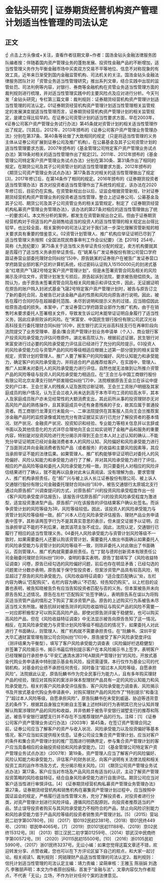 # 金钻头研究 | 证券期货经营机构资产管理计划适当性管理的司法认定
## 正文
☝ 点击上方头像或+关注，查看作者往期文章~作者：国浩金钻头金融法律服务团队编者按：伴随着国内资产管理业务的蓬勃发展、投资性金融产品的不断增加，适当性管理义务作为平衡金融市场中买卖双方交易不平等地位、信息不对称现象的有效工具，近年来日渐受到国内金融监管机构、司法机关的关注。国浩金钻头金融法律服务团队针对「资管业务适当性管理研究」推出系列文章，结合实践中出现的监管处罚、司法判例等内容，对银行、券商等金融机构在资管业务适当性管理方面的裁判规则进行梳理，并对适当性管理实践中的主要风险点及应对进行分析。今天刊发「金钻头研究」专栏第三篇文章：裁判规则：证券期货经营机构资产管理计划适当性管理的司法认定。01证券期货经营机构资产管理计划适当性管理相关监管规定的发展演变就适当性管理而言，证券期货经营机构资产管理计划的相关监管规定，是建立得比较早的。在证券公司资管计划的适当性要求方面，早在2003年，《证券公司客户资产管理业务试行办法》第45条就对资管计划的相关适当性管理作出了规定。[1]其后，2012年、2013年颁布的《证券公司客户资产管理业务管理办法》分别在第37条、第40条等处做了大致相同的规定（只是将适当性管理的义务主体从证券公司扩展到证券公司及推广机构）。在公募基金及其子公司资管计划的适当性管理要求方面，2007年颁布的《基金管理公司特定客户资产管理业务试点办法》第19条对相关的适当性管理作出了规定[2]。2011年、2012年颁布的《基金管理公司特定客户资产管理业务试点办法》分别在第30条、第31条作出了相同的规定。在期货公司及其子公司资管计划的适当性管理要求方面，2012年颁布的《期货公司资产管理业务试点办法》第17条首次对相关的适当性管理做出了规定[3]，2017年修订后，在第14条作了相同的规定。2016年颁布的《证券期货投资者适当性管理办法》首次对投资者适当性管理作出了系统性的规定，该办法在2020年修订后，目前仍在实施。在资管新规出台以后，证监会根据资管新规，针对证券期货经营机构资产管理业务的投资者适当性管理，整合上述证券公司、公募基金及其子公司、期货公司及其子公司资管业务的相关监管规定，制定了《证券期货经营机构私募资产管理业务管理办法》，该办法的第27条对相应的适当性管理做出了统一的要求[4]。本文所分析的案例，都发生在资管新规出台之前。但由于证券期货经营机构对于将适当的产品销售给适当的投资人的适当性管理的相关规定出台得比较早，也比较全面，相关案例中的司法认定对于我们进一步深化理解资管新规的相关要求具有重要的借鉴意义。02资管计划管理人、推广机构应举证证明已尽到了适当性管理义务按照《全国法院民商事审判工作会议纪要》（法【2019】254号，简称《九民纪要》）第75条关于适当性义务举证责任分配的规定，卖方机构要就其是否履行了适当性义务承担举证责任。在“姚某与广发证券股份有限公司营口学府路证券营业部委托理财合同纠纷”[5]中，原告姚某的证券账户在被告广发证券营口学府路营业部的客户区的计算机系统，经过密码认证购入15150000元的封闭式基金“红塔资产飞晟2号特定客户资产管理计划”，但是未签署资管合同及相关的风险揭示及评估文件，资管计划发生亏损后，原告起诉到法院，要求被告赔偿损失。法院认为，由于原告未签署资管合同及相关风险揭示和评估文件，因此，无证据证明在原告的账户购入封闭式基金飞晟2号特定客户资产管理计划时，被告与原告订立了新的委托合同，及被告已对该金融产品的性质和风险向原告进行说明，因此，被告在履行合同时存在超越委托范围、未尽到说明和提示义务的过错，应当赔偿因此给原告造成的损失。本案中，广发证券营口学府路营业部作为推广机构，由于在销售时未要求委托人签署相关文件，导致发生诉讼时未能举证证明自身履行了适当性义务，因此应承担败诉的风险。在“宋富安、中国民生银行股份有限公司武汉光谷高科技支行委托理财合同纠纷”[6]中，民生银行武汉光谷高科技支行在再审阶段向法院提交了业务受理单、基金/集合资产管理计划业务申请单（个人）、商业银行客户投资风险承受能力评估问卷原件。湖北省高院认为，根据前述证据，民生银行对宋富安进行过必要的风险承受能力评估且已经进行了充分的风险提示。03投资人的风险承受能力应与资管产品的风险等级相适应根据上述第一部分提到的相关监管规定，资管计划的管理人、推广人要了解客户的风险偏好、风险认知能力和承受能力，确定客户的风险承受能力，并将适合的产品推荐给客户。在实践中，管理人、推广人如果未对委托人的风险承受能力进行评估，自然也就无法做到让所推介资管产品的风险等级与投资人的风险承受能力相适应。在“王会兰与中国工商银行股份有限公司北京龙潭支行财产损害赔偿纠纷”[7]中，法院根据原告王会兰在诉讼中提交的户口本、王会兰家人的残疾人证及医院诊断证明、王会兰工资账户明细及其家庭成员的账户情况，认为王会兰收入尚未达到高于本市平均工资的较高水平，其本人及家庭成员账户亦未见经常性的大额消费支出，其此前所从事的投资理财亦无对高风险产品的熟练操作，且其家庭成员中还有身患残疾的子女，故其应属于普通投资者。而工商银行龙潭支行未能向一、二审法院提供在其客服人员向王会兰推荐案涉金融产品时的监控录像或其他充分有效证据证实该行已充分了解投资者的基本情况、财产状况、金融资产状况、投资知识和经验、专业能力等相关信息并以言辞或书面以及其他信息化的方式详尽合理地向王会兰如实说明了金融产品和服务的重要内容，特别是对投资风险进行充分揭示并得到王会兰本人对上述认知的确认…不能充分举证证明其已经对金融消费者本人的风险认知、风险偏好和风险承受能力进行了当面测试并向金融消费者告知产品（或者服务）的收益和主要风险因素等，其应当承担举证不能的法律后果。如果管理人、推广机构能够举证证明已对委托人的风险偏好、风险认知能力和承受能力进行了了解，并对其风险承受能力进行了评估，相应的产品风险等级和委托人风险承受能力相一致，则只要委托人对相应的风险评估结果进行了确认，就不能再以自身对此未认真阅读、没有理解为由，要求管理人、推广机构承担责任。在“郝广兴与被上诉人长江证券股份有限公司、被上诉人交通银行股份有限公司金融委托理财合同纠纷”[8]中，被告交通银行太原城北支行通过向原告郝广兴调查提问的方式，对原告郝广兴的投资风险承受程度作出一份《客户风险承受度评估报告》，该报告评估原告郝广兴的投资风险承受程度为激进型，适宜投资激进型产品。原告郝广兴在该报告的评估结果客户确认处签名。而诉争资管计划的风险等级为3R，风险等级较低。因此，该投资人的风险承受能力与资管计划风险等级相一致。郝广兴本人已在风险承受评估报告、理财产品业务申请表中签字，其称该两签字行为不是其真实意思的表示，但未提交证据予以证明，应当承担举证不能的不利后果，故其该项主张不成立。因此，法院认定，交通银行已履行了相应的适当性管理义务。04委托人风险承受能力与资管计划风险等级不一致时，如果需要委托人还要认购该资管计划，需要委托人做出书面确认如果委托人的风险承受能力与资管计划的风险等级不一致，则除非委托人对此做出了书面确认，否则管理人、推广机构就需要承担责任。在“丁懿与德邦创新资本有限责任公司金融委托理财合同纠纷”[9]中，查明的事实表明，原告丁懿填写了《风险收益特征调查》问卷，原告已经勾选的风险偏好问题，前后也存在明显矛盾；已经勾选的问题累计分数亦表明，原告属于保守型投资者，但案涉资管产品具有较高风险，明显超过了原告的风险承受能力。《风险收益特征调查》“适合度匹配确认”处，左栏内容为确认“匹配购买”，右栏内容为确认“不匹配、经告知仍购买”。以上栏目的设置也表明，被告知晓被告负有应当告知投资者匹配与否的义务。但本案被告并未向原告告知上述情况。原告在左栏“匹配购买”处签字确认，表明原告系在误以为将购买适当资管产品的情形之下购买了案涉资管产品。原告的上述购买行为系被告未尽适当性义务所致。被告抗辩对被告测评的风险收益特征与购买产品的风险不需要一一对应即积极型才可以购买高风险产品，即使对原告测评属于稳健型，也可以购买高风险产品，但在《风险收益特征调查》中无法显示被告向原告告知了这一情况。相反，在其风险承受能力与资管计划风险等级不相适应的情况下，如果委托人对此进行了书面确认，则管理人、推广机构就不需要承担责任。在“阮麟书、深圳平安大华汇通财富管理有限公司合同纠纷”[10]中，原告接受了客户风险承受度评估（测评结果为平衡型），填写了客户风险承受能力调查表（风险偏好栏选稳健型）并签署了风险揭示书，揭示书最后特别提示客户在本风险揭示书上签字，表明客户已经理解自行承担参与“平安汇通清水源31号A期资产管理计划”的风险，开放式基金代购业务申请表中特别提示基金有风险，投资需谨慎，本行仅作为基金公司的代销机构，对基金的业绩不承担任何责任，同时备注“超过本人风险等级，自愿承担风险”。法院据此认定，原告阮麟书作为完全民事行为能力人，且有多年购买理财产品的经验，理应对其购买的案涉非保本型理财产品具有一定的风险认知能力和风险承受能力。相关的客户风险承受评估报告、客户风险承受能力调查表、风险揭示书及开放式基金代购业务申请表中，对购买理财产品的风险作了“特别提示”和备注了“超过本人风险等级，自愿承担风险”，原告阮麟书在未受到威逼、胁迫等违背意志的条件下，根据其自身独立判断自主签署上述材料的行为表明其已充分认知并理解认购案涉理财产品的风险和收益，并非依赖于被告平安银行湖墅支行的推荐和陈述，被告平安银行湖墅支行并不存在不当推荐理财产品的行为。注释：[1] 《证券公司客户资产管理业务试行办法》（2003年）第45条，在签订资产管理合同之前，证券公司应当了解客户的资产与收入状况、风险承受能力以及投资偏好等基本情况，客户应当如实提供相关信息。证券公司设立集合资产管理计划，应当对客户的条件和集合资产管理计划的推广范围进行明确界定，参与集合资产管理计划的客户应当具备相应的金融投资经验和风险承受能力。[2] 《基金管理公司特定客户资产管理业务试点办法》（2007年）第19条，资产管理人应当了解客户的风险偏好、风险认知能力和承受能力，评估客户的财务状况，向客户说明有关法律法规和相关投资工具的运作市场及方式，充分揭示相关风险。[3] 《期货公司资产管理业务试点办法》第17条，客户应当对市场及产品风险具有适当的认识，主动了解资产管理投资策略的风险收益特征，结合自身风险承受能力进行自我评估。期货公司应当对客户适当性进行审慎评估。[4] 《证券期货经营机构私募资产管理业务管理办法》第27条，证券期货经营机构和销售机构在募集资产管理计划过程中，应当按照中国证监会的规定，严格履行适当性管理义务，充分了解投资者，对投资者进行分类，对资产管理计划进行风险评级，遵循风险匹配原则，向投资者推荐适当的产品，禁止误导投资者购买与其风险承受能力不相符合的产品，禁止向风险识别能力和风险承受能力低于产品风险等级的投资者销售资产管理计划。[5] （2015）营站民二初字第00780号。[6] （2017）鄂0192民初2381号、（2018）鄂01民终449号、（2018）鄂民申4065号。[7] （2019）京0101民初11188号、（2019）京02民终15312号。[8] （2013）鄂江汉民二初字第01259号、（2014）鄂武汉中民商终字第00572号。[9] （2020）沪0115民初15500号。[10] （2016）浙0105民初5990号、（2017）浙01民终3237号。无讼小编：如果您觉得这篇文章还不错，欢迎转发分享、点赞收藏，您也可以在下方评论区留下自己的观点，和大家一起讨论。相关阅读1、裁判规则：网销理财产品适当性管理的司法认定2、裁判规则：信托计划适当性管理的司法认定主编：靖力责编：梁萌审核：王雅玉 陈丽娟 刘逸凡 李雅朋声明：本文为作者原创投稿，首发于“金融与法”，文章内容仅为作者观点，不代表「无讼」立场，不作为针对任何个案的法律意见。